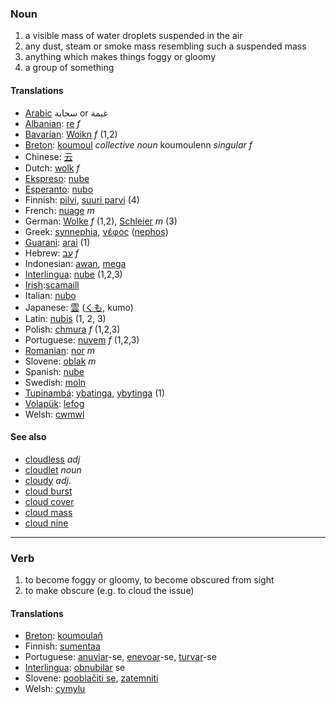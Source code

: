 === Noun ===
# a visible mass of water droplets suspended in the air
# any dust, steam or smoke mass resembling such a suspended mass
# anything which makes things foggy or gloomy
# a group of something

==== Translations ====
*[[Arabic]] سحابة or غيمة
*[[Albanian]]: [[re]] ''f''
*[[Bavarian]]: [[Woikn]] ''f'' (1,2)
*[[Breton]]: [[koumoul]] ''collective noun'' koumoulenn ''singular f''
*Chinese: [[云]]
*Dutch: [[wolk]] ''f''
*[[Ekspreso]]: [[nube]]
*[[Esperanto]]: [[nubo]]
*Finnish: [[pilvi]], [[suuri parvi]] (4)
*French: [[nuage]] ''m''
*German: [[Wolke]] ''f'' (1,2), [[Schleier]] ''m'' (3)
*Greek: [[synnephia]], [[νέφος]] ([[nephos]])
*[[Guarani]]: [[arai]] (1)
*Hebrew: [[עב]] ''f''
*Indonesian: [[awan]], [[mega]]
*[[Interlingua]]: [[nube]] (1,2,3)
*[[Irish]]:[[scamaill]]
*Italian: [[nubo]]
*Japanese: [[雲]] ([[くも]], kumo)
*Latin: [[nubis]] (1, 2, 3)
*Polish: [[chmura]] ''f'' (1,2,3)
*Portuguese: [[nuvem]] ''f'' (1,2,3)
*[[Romanian]]: [[nor]] ''m''
*Slovene: [[oblak]] ''m''
*Spanish: [[nube]]
*Swedish: [[moln]]
*[[Tupinambá]]: [[ybatinga]], [[ybytinga]] (1)
*[[Volapük]]: [[lefog]]
*Welsh: [[cwmwl]]

==== See also ====
*[[cloudless]] ''adj''
*[[cloudlet]] ''noun''
*[[cloudy]] ''adj.''
*[[cloud burst]]
*[[cloud cover]]
*[[cloud mass]]
*[[cloud nine]]

----

=== Verb ===
# to become foggy or gloomy, to become obscured from sight
# to make obscure (e.g. to cloud the issue)

==== Translations ====
*[[Breton]]: [[koumoulañ]]
*Finnish: [[sumentaa]]
*Portuguese: [[anuviar]]-se, [[enevoar]]-se, [[turvar]]-se
*[[Interlingua]]: [[obnubilar]] se
*Slovene: [[pooblačiti se]], [[zatemniti]]
*Welsh: [[cymylu]]